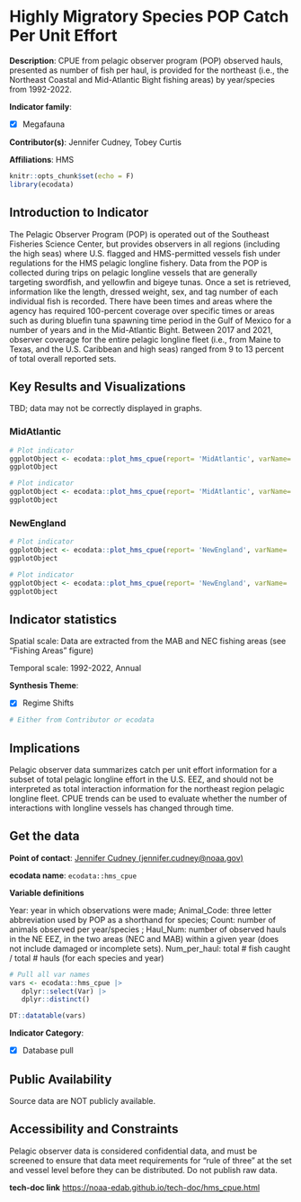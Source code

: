 # Highly Migratory Species POP Catch Per Unit Effort

**Description**: CPUE from pelagic observer program (POP) observed hauls, presented as number of fish per haul, is provided for the northeast (i.e., the Northeast Coastal and Mid-Atlantic Bight fishing areas) by year/species from 1992-2022.

**Indicator family**: 

- [X] Megafauna


**Contributor(s)**: Jennifer Cudney, Tobey Curtis

**Affiliations**: HMS

```{r echo=FALSE}
knitr::opts_chunk$set(echo = F)
library(ecodata)
```
## Introduction to Indicator
The Pelagic Observer Program (POP) is operated out of the Southeast Fisheries Science Center, but provides observers in all regions (including the high seas) where U.S. flagged and HMS-permitted vessels fish under regulations for the HMS pelagic longline fishery. Data from the POP is collected during trips on pelagic longline vessels that are generally targeting swordfish, and yellowfin and bigeye tunas. Once a set is retrieved, information like the length, dressed weight, sex, and tag number of each individual fish is recorded. There have been times and areas where the agency has required 100-percent coverage over specific times or areas such as during bluefin tuna spawning time period in the Gulf of Mexico for a number of years and in the Mid-Atlantic Bight. Between 2017 and 2021, observer coverage for the entire pelagic longline fleet (i.e., from Maine to Texas, and the U.S. Caribbean and high seas) ranged from 9 to 13 percent of total overall reported sets.

## Key Results and Visualizations
TBD; data may not be correctly displayed in graphs.

### MidAtlantic

```{r plot_hms_cpueMidAtlanticshark}
# Plot indicator
ggplotObject <- ecodata::plot_hms_cpue(report= 'MidAtlantic', varName= 'shark')
ggplotObject
```

```{r plot_hms_cpueMidAtlantictuna}
# Plot indicator
ggplotObject <- ecodata::plot_hms_cpue(report= 'MidAtlantic', varName= 'tuna')
ggplotObject
```

### NewEngland

```{r plot_hms_cpueNewEnglandshark}
# Plot indicator
ggplotObject <- ecodata::plot_hms_cpue(report= 'NewEngland', varName= 'shark')
ggplotObject
```

```{r plot_hms_cpueNewEnglandtuna}
# Plot indicator
ggplotObject <- ecodata::plot_hms_cpue(report= 'NewEngland', varName= 'tuna')
ggplotObject
```


## Indicator statistics 
Spatial scale: Data are extracted from the MAB and NEC fishing areas (see "Fishing Areas" figure)

Temporal scale: 1992-2022, Annual

**Synthesis Theme**:

- [X] Regime Shifts


```{r autostats_hms_cpue}
# Either from Contributor or ecodata
```

## Implications
Pelagic observer data summarizes catch per unit effort information for a subset of total pelagic longline effort in the U.S. EEZ, and should not be interpreted as total interaction information for the northeast region pelagic longline fleet. CPUE trends can be used to evaluate whether the number of interactions with longline vessels has changed through time.

## Get the data

**Point of contact**: [Jennifer Cudney (jennifer.cudney@noaa.gov)](mailto:Jennifer Cudney (jennifer.cudney@noaa.gov)){.email}

**ecodata name**: `ecodata::hms_cpue`

**Variable definitions**

Year: year in which observations were made; Animal_Code: three letter abbreviation used by POP as a shorthand for species; Count: number of animals observed per year/species ; Haul_Num: number of observed hauls in the NE EEZ, in the two areas (NEC and MAB) within a given year (does not include damaged or incomplete sets). Num_per_haul: total # fish caught / total # hauls (for each species and year)

```{r vars_hms_cpue}
# Pull all var names
vars <- ecodata::hms_cpue |>
   dplyr::select(Var) |>
   dplyr::distinct()

DT::datatable(vars)
```
**Indicator Category**:

- [X] Database pull


## Public Availability

Source data are NOT publicly available.

## Accessibility and Constraints

Pelagic observer data is considered confidential data, and must be screened to ensure that data meet requirements for "rule of three" at the set and vessel level before they can be distributed. Do not publish raw data.

**tech-doc link**
<https://noaa-edab.github.io/tech-doc/hms_cpue.html>


